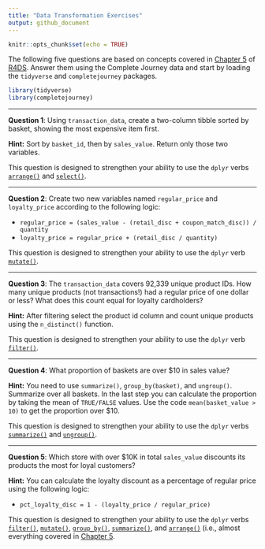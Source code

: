 ```yaml
---
title: "Data Transformation Exercises"
output: github_document
---
```


```r
knitr::opts_chunk$set(echo = TRUE)
```

The following five questions are based on concepts covered in 
[Chapter 5][chapter 5] of [R4DS][r4ds]. Answer them using the Complete Journey 
data and start by loading the `tidyverse` and `completejourney` packages.

```r
library(tidyverse)
library(completejourney)
```

---

**Question 1**: Using `transaction_data`, create a two-column tibble sorted by 
basket, showing the most expensive item first. 

**Hint:** Sort by `basket_id`, then by `sales_value`. Return only those two
variables. 

This question is designed to strengthen your ability to use the `dplyr` 
verbs [`arrange()`][arrange] and [`select()`][select].

---

**Question 2**: Create two new variables named `regular_price` and 
`loyalty_price` according to the following logic:

-   `regular_price = (sales_value - (retail_disc + coupon_match_disc)) / quantity`
-   `loyalty_price = regular_price + (retail_disc / quantity)`

This question is designed to strengthen your ability to use the `dplyr` verb 
[`mutate()`][mutate].

---

**Question 3**: The `transaction_data` covers 92,339 unique product IDs. How 
many unique products (not transactions!) had a regular price of one dollar or 
less? What does this count equal for loyalty cardholders? 

**Hint:** After filtering select the product id column and count unique products 
using the `n_distinct()` function. 

This question is designed to strengthen your ability to use the `dplyr` verb 
[`filter()`][filter].

---

**Question 4**: What proportion of baskets are over $10 in sales value? 

**Hint:** You need to use `summarize()`, `group_by(basket)`, and `ungroup()`. 
Summarize over all baskets. In the last step you can calculate the proportion by 
taking the mean of `TRUE/FALSE` values. Use the code `mean(basket_value > 10)` 
to get the proportion over $10. 

This question is designed to strengthen your ability to use the `dplyr` verbs 
[`summarize()`][summarize] and [`ungroup()`][ungroup].

---

**Question 5**: Which store with over $10K in total `sales_value` discounts its 
products the most for loyal customers? 

**Hint:** You can calculate the loyalty discount as a percentage of regular 
price using the following logic:

-   `pct_loyalty_disc = 1 - (loyalty_price / regular_price)`

This question is designed to strengthen your ability to use the `dplyr` verbs 
[`filter()`][filter], [`mutate()`][mutate], [`group_by()`][summarize], 
[`summarize()`][summarize], and [`arrange()`][arrange] (i.e., 
almost everything covered in [Chapter 5][chapter 5].

[chapter 5]: http://r4ds.had.co.nz/transform.html
[r4ds]: http://r4ds.had.co.nz/
[arrange]: http://r4ds.had.co.nz/transform.html#arrange-rows-with-arrange
[select]: http://r4ds.had.co.nz/transform.html#select-columns-with-select
[mutate]: http://r4ds.had.co.nz/transform.html#add-new-variables-with-mutate
[filter]: http://r4ds.had.co.nz/transform.html#filter-rows-with-filter
[summarize]: http://r4ds.had.co.nz/transform.html#grouped-summaries-with-summarise
[ungroup]: http://r4ds.had.co.nz/transform.html#ungrouping
